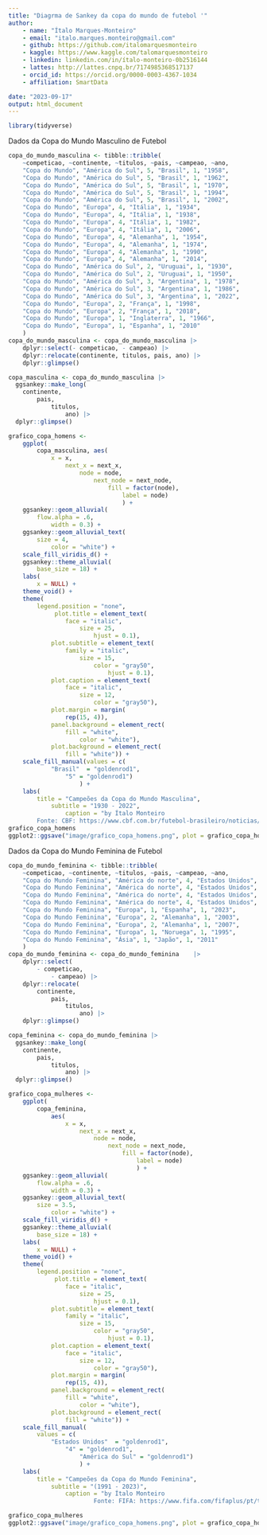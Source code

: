 ```yaml
---
title: "Diagrma de Sankey da copa do mundo de futebol '"
author:
    - name: "Ítalo Marques-Monteiro"
    - email: "italo.marques.monteiro@gmail.com"
    - github: https://github.com/italomarquesmonteiro
    - kaggle: https://www.kaggle.com/talomarquesmonteiro
    - linkedin: linkedin.com/in/ítalo-monteiro-0b2516144
    - lattes: http://lattes.cnpq.br/7174985368517137
    - orcid_id: https://orcid.org/0000-0003-4367-1034
    - affiliation: SmartData  

date: "2023-09-17"
output: html_document
---
```


```r
library(tidyverse)
```


Dados da Copa do Mundo Masculino de Futebol
```r
copa_do_mundo_masculina <- tibble::tribble(
    ~competicao, ~continente, ~titulos, ~pais, ~campeao, ~ano,
    "Copa do Mundo", "América do Sul", 5, "Brasil", 1, "1958",
    "Copa do Mundo", "América do Sul", 5, "Brasil", 1, "1962",
    "Copa do Mundo", "América do Sul", 5, "Brasil", 1, "1970",
    "Copa do Mundo", "América do Sul", 5, "Brasil", 1, "1994",
    "Copa do Mundo", "América do Sul", 5, "Brasil", 1, "2002",
    "Copa do Mundo", "Europa", 4, "Itália", 1, "1934",
    "Copa do Mundo", "Europa", 4, "Itália", 1, "1938",
    "Copa do Mundo", "Europa", 4, "Itália", 1, "1982",
    "Copa do Mundo", "Europa", 4, "Itália", 1, "2006",
    "Copa do Mundo", "Europa", 4, "Alemanha", 1, "1954",
    "Copa do Mundo", "Europa", 4, "Alemanha", 1, "1974",
    "Copa do Mundo", "Europa", 4, "Alemanha", 1, "1990",
    "Copa do Mundo", "Europa", 4, "Alemanha", 1, "2014",
    "Copa do Mundo", "América do Sul", 2, "Uruguai", 1, "1930",
    "Copa do Mundo", "América do Sul", 2, "Uruguai", 1, "1950",
    "Copa do Mundo", "América do Sul", 3, "Argentina", 1, "1978",
    "Copa do Mundo", "América do Sul", 3, "Argentina", 1, "1986",
    "Copa do Mundo", "América do Sul", 3, "Argentina", 1, "2022",
    "Copa do Mundo", "Europa", 2, "França", 1, "1998",
    "Copa do Mundo", "Europa", 2, "França", 1, "2018",
    "Copa do Mundo", "Europa", 1, "Inglaterra", 1, "1966",
    "Copa do Mundo", "Europa", 1, "Espanha", 1, "2010"
    )
copa_do_mundo_masculina <- copa_do_mundo_masculina |>
    dplyr::select(- competicao, - campeao) |>
    dplyr::relocate(continente, titulos, pais, ano) |>
    dplyr::glimpse()
```


```r
copa_masculina <- copa_do_mundo_masculina |>
  ggsankey::make_long(
    continente,
        pais,
            titulos,
                ano) |>
  dplyr::glimpse()

grafico_copa_homens <-
    ggplot(
        copa_masculina, aes(
            x = x,
                next_x = next_x,
                    node = node,
                        next_node = next_node,
                            fill = factor(node),
                                label = node)
                                ) +
    ggsankey::geom_alluvial(
        flow.alpha = .6,
            width = 0.3) +
    ggsankey::geom_alluvial_text(
        size = 4,
            color = "white") +
    scale_fill_viridis_d() +
    ggsankey::theme_alluvial(
        base_size = 18) +
    labs(
        x = NULL) +
    theme_void() +
    theme(
        legend.position = "none",
             plot.title = element_text(
                face = "italic",
                    size = 25,
                        hjust = 0.1),
            plot.subtitle = element_text(
                family = "italic",
                    size = 15,
                        color = "gray50",
                            hjust = 0.1),
            plot.caption = element_text(
                face = "italic",
                    size = 12,
                        color = "gray50"),
            plot.margin = margin(
                rep(15, 4)),
            panel.background = element_rect(
                fill = "white",
                    color = "white"),
            plot.background = element_rect(
                fill = "white")) +
    scale_fill_manual(values = c(
            "Brasil"  = "goldenrod1",
                "5" = "goldenrod1")
                    ) +
    labs(
        title = "Campeões da Copa do Mundo Masculina",
            subtitle = "1930 - 2022",
                caption = "by Ítalo Monteiro
        Fonte: CBF: https://www.cbf.com.br/futebol-brasileiro/noticias/index/as-selecoes-campeas-mundiais-desde-1930")
grafico_copa_homens
ggplot2::ggsave("image/grafico_copa_homens.png", plot = grafico_copa_homens, dpi = 300)
```


Dados da Copa do Mundo Feminina de Futebol
```r
copa_do_mundo_feminina <- tibble::tribble(
    ~competicao, ~continente, ~titulos, ~pais, ~campeao, ~ano,
    "Copa do Mundo Feminina", "América do norte", 4, "Estados Unidos", 1, "1991",
    "Copa do Mundo Feminina", "América do norte", 4, "Estados Unidos", 1, "1999",
    "Copa do Mundo Feminina", "América do norte", 4, "Estados Unidos", 1, "2015",
    "Copa do Mundo Feminina", "América do norte", 4, "Estados Unidos", 1, "2019",
    "Copa do Mundo Feminina", "Europa", 1, "Espanha", 1, "2023",
    "Copa do Mundo Feminina", "Europa", 2, "Alemanha", 1, "2003",
    "Copa do Mundo Feminina", "Europa", 2, "Alemanha", 1, "2007",
    "Copa do Mundo Feminina", "Europa", 1, "Noruega", 1, "1995",
    "Copa do Mundo Feminina", "Ásia", 1, "Japão", 1, "2011"
    ) 
copa_do_mundo_feminina <- copa_do_mundo_feminina    |>
    dplyr::select(
        - competicao,
            - campeao) |>
    dplyr::relocate(
        continente,
            pais,
                titulos,
                    ano) |>
    dplyr::glimpse()
```


```r
copa_feminina <- copa_do_mundo_feminina |>
  ggsankey::make_long(
    continente,
        pais,
            titulos,
                ano) |>
  dplyr::glimpse()

grafico_copa_mulheres <-
    ggplot(
        copa_feminina,
            aes(
                x = x,
                    next_x = next_x,
                        node = node,
                            next_node = next_node,
                                fill = factor(node),
                                    label = node)
                                    ) +
    ggsankey::geom_alluvial(
        flow.alpha = .6,
            width = 0.3) +
    ggsankey::geom_alluvial_text(
        size = 3.5,
            color = "white") +
    scale_fill_viridis_d() +
    ggsankey::theme_alluvial(
        base_size = 18) +
    labs(
        x = NULL) +
    theme_void() +
    theme(
        legend.position = "none",
             plot.title = element_text(
                face = "italic",
                    size = 25,
                        hjust = 0.1),
            plot.subtitle = element_text(
                family = "italic",
                    size = 15,
                        color = "gray50",
                            hjust = 0.1),
            plot.caption = element_text(
                face = "italic",
                    size = 12,
                        color = "gray50"),
            plot.margin = margin(
                rep(15, 4)),
            panel.background = element_rect(
                fill = "white",
                    color = "white"),
            plot.background = element_rect(
                fill = "white")) +
    scale_fill_manual(
        values = c(
            "Estados Unidos"  = "goldenrod1",
                "4" = "goldenrod1",
                    "América do Sul" = "goldenrod1")
                    ) +
    labs(
        title = "Campeões da Copa do Mundo Feminina",
            subtitle = "(1991 - 2023)",
                caption = "by Ítalo Monteiro
                        Fonte: FIFA: https://www.fifa.com/fifaplus/pt/tournaments/womens/womensworldcup/australia-new-zealand2023/articles/todas-as-campeas-copa-mundo-feminina-fifa")

grafico_copa_mulheres
ggplot2::ggsave("image/grafico_copa_homens.png", plot = grafico_copa_homens, dpi = 300)
```